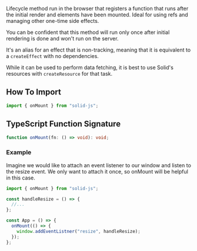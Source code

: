 <Title>onMount</Title>

Lifecycle method run in the browser that registers a function that runs after the initial render and elements have been mounted.
Ideal for using refs and managing other one-time side effects.

You can be confident that this method will run only once after initial rendering is done and won't run on the server.

It's an alias for an effect that is non-tracking, meaning that it is equivalent to a `createEffect` with no dependencies.

While it can be used to perform data fetching, it is best to use Solid's resources with `createResource` for that task.

## How To Import

```javascript
import { onMount } from "solid-js";
```

## TypeScript Function Signature

```typescript
function onMount(fn: () => void): void;
```

### Example

Imagine we would like to attach an event listener to our window and listen to the resize event.
We only want to attach it once, so onMount will be helpful in this case.

```jsx
import { onMount } from "solid-js";

const handleResize = () => {
  //...
};

const App = () => {
  onMount(() => {
    window.addEventListner("resize", handleResize);
  });
};
```
